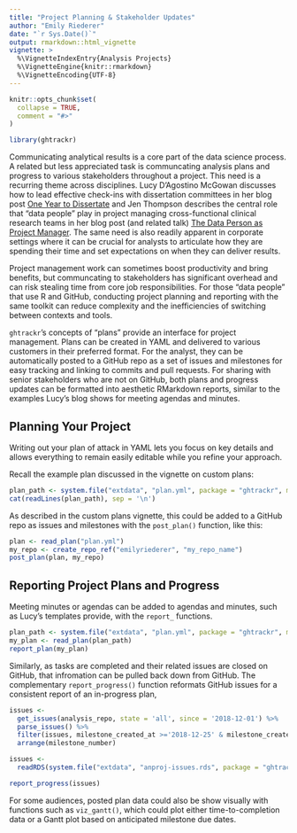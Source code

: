 ```yaml
---
title: "Project Planning & Stakeholder Updates"
author: "Emily Riederer"
date: "`r Sys.Date()`"
output: rmarkdown::html_vignette
vignette: >
  %\VignetteIndexEntry{Analysis Projects}
  %\VignetteEngine{knitr::rmarkdown}
  %\VignetteEncoding{UTF-8}
---
```


```r
knitr::opts_chunk$set(
  collapse = TRUE,
  comment = "#>"
)

library(ghtrackr)
```


Communicating analytical results is a core part of the data science process. A related but less appreciated task is communcating analysis plans and progress to various stakeholders throughout a project. This need is a recurring theme across disciplines. Lucy D'Agostino McGowan discusses how to lead effective check-ins with dissertation committees in her blog post [One Year to Dissertate](https://livefreeordichotomize.com/2018/09/14/one-year-to-dissertate/) and Jen Thompson describes the central role that "data people" play in project managing cross-functional clinical research teams in her blog post (and related talk) [The Data Person as Project Manager](https://jenthompson.me/2018/10/31/data-person-as-pm/). The same need is also readily apparent in corporate settings where it can be crucial for analysts to articulate how they are spending their time and set expectations on when they can deliver results.

Project management work can sometimes boost productivity and bring benefits, but communcating to stakeholders has significant overhead and can risk stealing time from core job responsibilities. For those "data people" that use R and GitHub, conducting project planning and reporting with the same toolkit can reduce complexity and the inefficiencies of switching between contexts and tools. 

`ghtrackr`'s concepts of "plans" provide an interface for project management. Plans can be created in YAML and delivered to various customers in their preferred format. For the analyst, they can be automatically posted to a GitHub repo as a set of issues and milestones for easy tracking and linking to commits and pull requests. For sharing with senior stakeholders who are not on GitHub, both plans and progress updates can be formatted into aesthetic RMarkdown reports, similar to the examples Lucy's blog shows for meeting agendas and minutes. 

## Planning Your Project

Writing out your plan of attack in YAML lets you focus on key details and allows everything to remain easily editable while you refine your approach.

Recall the example plan discussed in the vignette on custom plans:

```r
plan_path <- system.file("extdata", "plan.yml", package = "ghtrackr", mustWork = TRUE)
cat(readLines(plan_path), sep = '\n')
```

As described in the custom plans vignette, this could be added to a GitHub repo as issues and milestones with the `post_plan()` function, like this:

```r
plan <- read_plan("plan.yml")
my_repo <- create_repo_ref("emilyriederer", "my_repo_name")
post_plan(plan, my_repo)
```

## Reporting Project Plans and Progress

Meeting minutes or agendas can be added to agendas and minutes, such as Lucy's templates provide, with the `report_` functions. 

```r
plan_path <- system.file("extdata", "plan.yml", package = "ghtrackr", mustWork = TRUE)
my_plan <- read_plan(plan_path)
report_plan(my_plan)
```

Similarly, as tasks are completed and their related issues are closed on GitHub, that infromation can be pulled back down from GitHub. The complementary `report_progress()` function reformats GitHub issues for a consistent report of an in-progress plan, 

```r
issues <- 
  get_issues(analysis_repo, state = 'all', since = '2018-12-01') %>% 
  parse_issues() %>%
  filter(issues, milestone_created_at >='2018-12-25' & milestone_created_at <= '2018-12-31') %>%
  arrange(milestone_number)
```

```r
issues <- 
  readRDS(system.file("extdata", "anproj-issues.rds", package = "ghtrackr", mustWork = TRUE))
```

```r
report_progress(issues)
```

For some audiences, posted plan data could also be show visually with functions such as `viz_gantt()`, which could plot either time-to-completion data or a Gantt plot based on anticipated milestone due dates.

